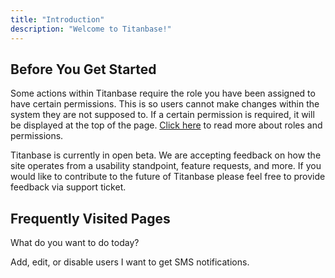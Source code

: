 ```yaml
---
title: "Introduction"
description: "Welcome to Titanbase!"
---
```




## Before You Get Started

Some actions within Titanbase require the role you have been assigned to have certain permissions. This is so users cannot make changes within the system they are not supposed to. If a certain permission is required, it will be displayed at the top of the page. [Click here](/roles/index) to read more about roles and permissions.

Titanbase is currently in open beta. We are accepting feedback on how the site operates from a usability standpoint, feature requests, and more. If you would like to contribute to the future of Titanbase please feel free to provide feedback via support ticket.

## Frequently Visited Pages

What do you want to do today?

<Columns cols={2}>
  <Card title="Manage Users" icon="user-gear" href="/user-management/about">
    Add, edit, or disable users
  </Card>
  <Card title="Verify my Phone Number" icon="phone-volume" href="/profile/phone-verification">
    I want to get SMS notifications.
  </Card>
</Columns>
